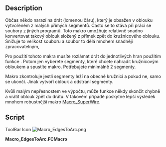 <languages/>
<div class="mw-translate-fuzzy">
{{Macro/cs
|Name=EdgesToArc
|Icon=Macro_EdgesToArc.png
|Translate=EdgesToArc
|Description=Pokud je to možné nahradí vybrané hrany kružnicovým obloukem. Užitečné pro obnovu oblouků rozpadlých do krátkých přímek.
|Author=Jreinhardt
|Version=1.0
|Date=2014-01-02
|SeeAlso=[[Macro_SuperWire/cs|Macro SuperWire]]
}}
</div>

==Description==
Občas někdo narazí na drát (lomenou čáru), který je obsažen v oblouku vytvořeném z malých přímých segmentů. Často se to stává při práci se soubory z jiných programů. Toto makro umožňuje relativně snadno konvertovat takový oblouk složený z přímek zpět do kružnicového oblouku. Snižuje to velikost souboru a soubor to dělá mnohem snadněji zpracovatelným,

<div class="mw-translate-fuzzy">
Pro použití tohoto makra musíte rozlámat drát do jednotlivých hran použitím funkce {{KEY|[[Image:Draft Downgrade.png|16px]] [[Draft Downgrade]]}}. Potom jen vyberete segmenty, které chcete nahradit kružnicovým obloukem a spustíte makro. Potřebujete minimálně 2 segmenty.
</div>

Makro zkontroluje jestli segmenty leží na obecné kružnici a pokud ne, samo se ukončí. Jinak vytvoří oblouk a odstraní segmenty.

<div class="mw-translate-fuzzy">
Kvůli malým nepřesnostem ve výpočtu, může funkce {{KEY|[[Image:Draft Upgrade.png|16px]] [[Draft Upgrade]]}} někdy skončit chybně a vrátit oblouk zpět do drátu. V takovém případě poskytne lepší výsledek mnohem robustnější makro [[Macro_SuperWire]].
</div>

==Script==

ToolBar Icon [[Image:Macro_EdgesToArc.png]]

'''Macro_EdgesToArc.FCMacro'''

{{MacroCode|code=

import Draft
import FreeCADGui, FreeCAD
from FreeCAD import Base, Console
from math import atan2, pi, fabs

#This macro replaces a number of edges approximating a circular arc by a proper circular arc.
#It might be necessary to use the superwire macro to recombine the edges back to a wire, because of small errors in the calculations.

sel = FreeCADGui.Selection.getSelection()
if len(sel) < 2:
    Console.PrintError("Too few edges are selected\n")
edges = [s.Shape for s in sel]

start_vertices = []
end_vertices = []
for edge in edges:
    start_vertices.append(edge.Vertexes[0].Point)
    end_vertices.append(edge.Vertexes[1].Point)
vertices = start_vertices + end_vertices

start,end,middle = None,None,None

#find start and end points
for edge in edges:
    is_start = True
    is_end = True
    for point in end_vertices:
        if edge.Vertexes[0].Point.distanceToPoint(point) < 1e-8:
            is_start = False

    for point in start_vertices:
        if edge.Vertexes[1].Point.distanceToPoint(point) < 1e-8:
            is_end = False
    if is_start:
        start = edge.Vertexes[0].Point
    if is_end:
        end = edge.Vertexes[1].Point

#find middle point, at least not too far away from the middle

for v in vertices:
    ratio = v.distanceToPoint(start)/v.distanceToPoint(end)
    if ratio > 0.5 and ratio < 2.:
        middle = v
        break

if middle is None:
    Console.PrintError("Could not find suitable middle point\n")

arc = Part.ArcOfCircle(start,middle,end)

#Check circularity
circular = True
for v in vertices:
    if fabs(v.distanceToPoint(arc.Center) - arc.Radius) > 1e-6:
        Console.PrintError("Edges do not approximate a circular arc\n")
        circular = False
        break

if circular:
        Part.show(arc.toShape())
        for shape in sel:
            FreeCAD.ActiveDocument.removeObject(shape.Name)
}}
{{clear}}